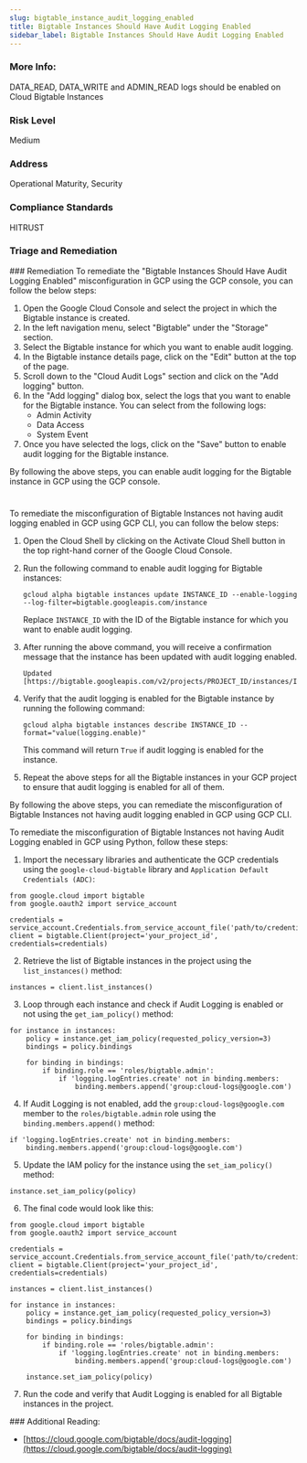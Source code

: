 ```yaml
---
slug: bigtable_instance_audit_logging_enabled
title: Bigtable Instances Should Have Audit Logging Enabled
sidebar_label: Bigtable Instances Should Have Audit Logging Enabled
---
```


### More Info:

DATA_READ, DATA_WRITE and ADMIN_READ logs should be enabled on Cloud Bigtable Instances

### Risk Level

Medium

### Address

Operational Maturity, Security

### Compliance Standards

HITRUST


### Triage and Remediation
<Tabs>
<Tab title='Remediation'>
### Remediation

<AccordionGroup>
<Accordion title='Using Console' defaultOpen='true'>
To remediate the "Bigtable Instances Should Have Audit Logging Enabled" misconfiguration in GCP using the GCP console, you can follow the below steps:

1. Open the Google Cloud Console and select the project in which the Bigtable instance is created.
2. In the left navigation menu, select "Bigtable" under the "Storage" section.
3. Select the Bigtable instance for which you want to enable audit logging.
4. In the Bigtable instance details page, click on the "Edit" button at the top of the page.
5. Scroll down to the "Cloud Audit Logs" section and click on the "Add logging" button.
6. In the "Add logging" dialog box, select the logs that you want to enable for the Bigtable instance. You can select from the following logs:
   - Admin Activity
   - Data Access
   - System Event
7. Once you have selected the logs, click on the "Save" button to enable audit logging for the Bigtable instance.

By following the above steps, you can enable audit logging for the Bigtable instance in GCP using the GCP console.

#
</Accordion>

<Accordion title='Using CLI'>
To remediate the misconfiguration of Bigtable Instances not having audit logging enabled in GCP using GCP CLI, you can follow the below steps:

1. Open the Cloud Shell by clicking on the Activate Cloud Shell button in the top right-hand corner of the Google Cloud Console.

2. Run the following command to enable audit logging for Bigtable instances:

   ```
   gcloud alpha bigtable instances update INSTANCE_ID --enable-logging --log-filter=bigtable.googleapis.com/instance
   ```

   Replace `INSTANCE_ID` with the ID of the Bigtable instance for which you want to enable audit logging.

3. After running the above command, you will receive a confirmation message that the instance has been updated with audit logging enabled.

   ```
   Updated [https://bigtable.googleapis.com/v2/projects/PROJECT_ID/instances/INSTANCE_ID].
   ```

4. Verify that the audit logging is enabled for the Bigtable instance by running the following command:

   ```
   gcloud alpha bigtable instances describe INSTANCE_ID --format="value(logging.enable)"
   ```

   This command will return `True` if audit logging is enabled for the instance.

5. Repeat the above steps for all the Bigtable instances in your GCP project to ensure that audit logging is enabled for all of them.

By following the above steps, you can remediate the misconfiguration of Bigtable Instances not having audit logging enabled in GCP using GCP CLI.
</Accordion>

<Accordion title='Using Python'>
To remediate the misconfiguration of Bigtable Instances not having Audit Logging enabled in GCP using Python, follow these steps:

1. Import the necessary libraries and authenticate the GCP credentials using the `google-cloud-bigtable` library and `Application Default Credentials (ADC)`:

```
from google.cloud import bigtable
from google.oauth2 import service_account

credentials = service_account.Credentials.from_service_account_file('path/to/credentials.json')
client = bigtable.Client(project='your_project_id', credentials=credentials)
```

2. Retrieve the list of Bigtable instances in the project using the `list_instances()` method:

```
instances = client.list_instances()
```

3. Loop through each instance and check if Audit Logging is enabled or not using the `get_iam_policy()` method:

```
for instance in instances:
    policy = instance.get_iam_policy(requested_policy_version=3)
    bindings = policy.bindings

    for binding in bindings:
        if binding.role == 'roles/bigtable.admin':
            if 'logging.logEntries.create' not in binding.members:
                binding.members.append('group:cloud-logs@google.com')
```

4. If Audit Logging is not enabled, add the `group:cloud-logs@google.com` member to the `roles/bigtable.admin` role using the `binding.members.append()` method:

```
if 'logging.logEntries.create' not in binding.members:
    binding.members.append('group:cloud-logs@google.com')
```

5. Update the IAM policy for the instance using the `set_iam_policy()` method:

```
instance.set_iam_policy(policy)
```

6. The final code would look like this:

```
from google.cloud import bigtable
from google.oauth2 import service_account

credentials = service_account.Credentials.from_service_account_file('path/to/credentials.json')
client = bigtable.Client(project='your_project_id', credentials=credentials)

instances = client.list_instances()

for instance in instances:
    policy = instance.get_iam_policy(requested_policy_version=3)
    bindings = policy.bindings

    for binding in bindings:
        if binding.role == 'roles/bigtable.admin':
            if 'logging.logEntries.create' not in binding.members:
                binding.members.append('group:cloud-logs@google.com')
    
    instance.set_iam_policy(policy)
```

7. Run the code and verify that Audit Logging is enabled for all Bigtable instances in the project.
</Accordion>

</AccordionGroup>
</Tab>
</Tabs>
### Additional Reading:

- [https://cloud.google.com/bigtable/docs/audit-logging](https://cloud.google.com/bigtable/docs/audit-logging) 

